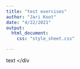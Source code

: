```yaml
---
title: "test exercises"
author: "Jari Koot"
date: "4/22/2021"
output:
  html_document:
    css: "style_sheet.css"

---
```



<div class="bordershere">
text
</div